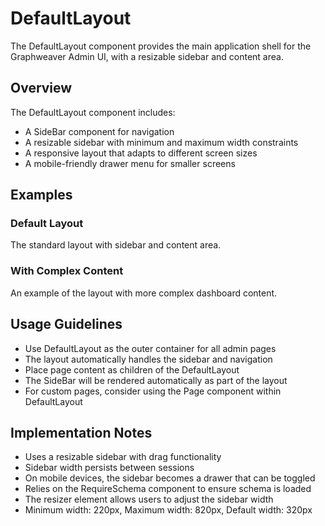

<Meta of={DefaultLayoutStories} />

# DefaultLayout

The DefaultLayout component provides the main application shell for the Graphweaver Admin UI, with a resizable sidebar and content area.

## Overview

The DefaultLayout component includes:

- A SideBar component for navigation
- A resizable sidebar with minimum and maximum width constraints
- A responsive layout that adapts to different screen sizes
- A mobile-friendly drawer menu for smaller screens

## Examples

### Default Layout

The standard layout with sidebar and content area.

<Canvas of={DefaultLayoutStories.Default} />

### With Complex Content

An example of the layout with more complex dashboard content.

<Canvas of={DefaultLayoutStories.WithComplexContent} />

## Usage Guidelines

- Use DefaultLayout as the outer container for all admin pages
- The layout automatically handles the sidebar and navigation
- Place page content as children of the DefaultLayout
- The SideBar will be rendered automatically as part of the layout
- For custom pages, consider using the Page component within DefaultLayout

## Implementation Notes

- Uses a resizable sidebar with drag functionality
- Sidebar width persists between sessions
- On mobile devices, the sidebar becomes a drawer that can be toggled
- Relies on the RequireSchema component to ensure schema is loaded
- The resizer element allows users to adjust the sidebar width
- Minimum width: 220px, Maximum width: 820px, Default width: 320px

